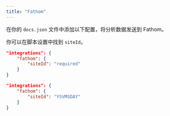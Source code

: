 ```yaml
---
title: "Fathom"
---
```


在你的 `docs.json` 文件中添加以下配置，将分析数据发送到 Fathom。

你可以在脚本设置中找到 `siteId`。

<CodeGroup>

```json Analytics options in docs.json
"integrations": {
    "fathom": {
        "siteId": "required"
    }
}
```

```json Example
"integrations": {
    "fathom": {
        "siteId": "YSVMSDAY"
    }
}
```

</CodeGroup>